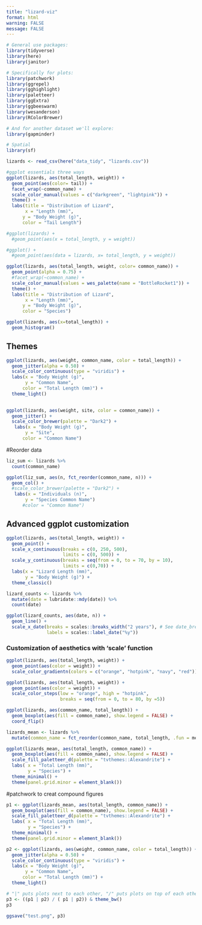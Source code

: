 ```yaml
---
title: "lizard-viz"
format: html
warning: FALSE
message: FALSE
---
```

```r
# General use packages:
library(tidyverse)
library(here)
library(janitor)

# Specifically for plots:
library(patchwork)
library(ggrepel)
library(gghighlight)
library(paletteer)
library(ggExtra)
library(ggbeeswarm)
library(wesanderson)
library(RColorBrewer)

# And for another dataset we'll explore:
library(gapminder)

# Spatial
library(sf)
```

```r
lizards <- read_csv(here("data_tidy", "lizards.csv"))
```
```r
#ggplot essentials three ways
ggplot(lizards, aes(total_length, weight)) +
  geom_point(aes(color= tail)) +
  facet_wrap(~common_name) +
  scale_color_manual(values = c("darkgreen", "lightpink")) +
  theme() +
  labs(title = "Distribution of Lizard",
       x = "Length (mm)",
      y = "Body Weight (g)",
      color = "Tail Length")

#ggplot(lizards) +
  #geom_point(aes(x = total_length, y = weight))

#ggplot() +
  #geom_point(aes(data = lizards, x= total_length, y = weight))
```

```r
ggplot(lizards, aes(total_length, weight, color= common_name)) +
  geom_point(alpha = 0.75) +
  #facet_wrap(~common_name) +
  scale_color_manual(values = wes_palette(name = "BottleRocket1")) +
  theme() +
  labs(title = "Distribution of Lizard",
       x = "Length (mm)",
      y = "Body Weight (g)",
      color = "Species")
```

```r
ggplot(lizards, aes(x=total_length)) +
  geom_histogram()
```


## Themes
```r
ggplot(lizards, aes(weight, common_name, color = total_length)) +
  geom_jitter(alpha = 0.50) +
  scale_color_continuous(type = "viridis") +
  labs(x = "Body Weight (g)",
       y = "Common Name",
      color = "Total Length (mm)") +
  theme_light()
  
```
```r
ggplot(lizards, aes(weight, site, color = common_name)) +
  geom_jitter() +
  scale_color_brewer(palette = "Dark2") +
   labs(x = "Body Weight (g)",
       y = "Site",
      color = "Common Name")
```
#Reorder data

```r
liz_sum <- lizards %>% 
  count(common_name)
```

```r
ggplot(liz_sum, aes(n, fct_reorder(common_name, n))) +
  geom_col() +
  #scale_color_brewer(palette = "Dark2") +
   labs(x = "Individuals (n)",
       y = "Species Common Name")
      #color = "Common Name")
```

## Advanced ggplot customization

```r
ggplot(lizards, aes(total_length, weight)) +
  geom_point() +
  scale_x_continuous(breaks = c(0, 250, 500),
                     limits = c(0, 500)) +
  scale_y_continuous(breaks = seq(from = 0, to = 70, by = 10),
                     limits = c(0,70)) +
  labs(x = "Lizard Length (mm)",
       y = "Body Weight (g)") +
  theme_classic()

```
```r
lizard_counts <- lizards %>% 
  mutate(date = lubridate::mdy(date)) %>% 
  count(date)

ggplot(lizard_counts, aes(date, n)) +
  geom_line() +
  scale_x_date(breaks = scales::breaks_width("2 years"), # See date_breaks for next year!
               labels = scales::label_date("%y"))
```

### Customization of aesthetics with 'scale' function
```r
ggplot(lizards, aes(total_length, weight)) +
  geom_point(aes(color = weight)) +
  scale_color_gradientn(colors = c("orange", "hotpink", "navy", "red"))
```
```r
ggplot(lizards, aes(total_length, weight)) +
  geom_point(aes(color = weight)) +
  scale_color_steps(low = "orange", high = "hotpink",
                    breaks = seq(from = 0, to = 80, by =5))
```

```r
ggplot(lizards, aes(common_name, total_length)) +
  geom_boxplot(aes(fill = common_name), show.legend = FALSE) +
  coord_flip()
```
```r
lizards_mean <- lizards %>% 
  mutate(common_name = fct_reorder(common_name, total_length, .fun = median))
```

```r

ggplot(lizards_mean, aes(total_length, common_name)) +
  geom_boxplot(aes(fill = common_name), show.legend = FALSE) +
  scale_fill_paletteer_d(palette = "tvthemes::Alexandrite") +
  labs( x = "Total Length (mm)",
        y = "Species") +
  theme_minimal() +
  theme(panel.grid.minor = element_blank())
```
#patchwork to creat compound figures
```r
p1 <- ggplot(lizards_mean, aes(total_length, common_name)) +
  geom_boxplot(aes(fill = common_name), show.legend = FALSE) +
  scale_fill_paletteer_d(palette = "tvthemes::Alexandrite") +
  labs( x = "Total Length (mm)",
        y = "Species") +
  theme_minimal() +
  theme(panel.grid.minor = element_blank())

p2 <- ggplot(lizards, aes(weight, common_name, color = total_length)) +
  geom_jitter(alpha = 0.50) +
  scale_color_continuous(type = "viridis") +
  labs(x = "Body Weight (g)",
       y = "Common Name",
      color = "Total Length (mm)") +
  theme_light()

```

```r
# "|" puts plots next to each other, "/" puts plots on top of each other
p3 <- ((p1 | p2) / ( p1 | p2)) & theme_bw()
p3

ggsave("test.png", p3)
```

